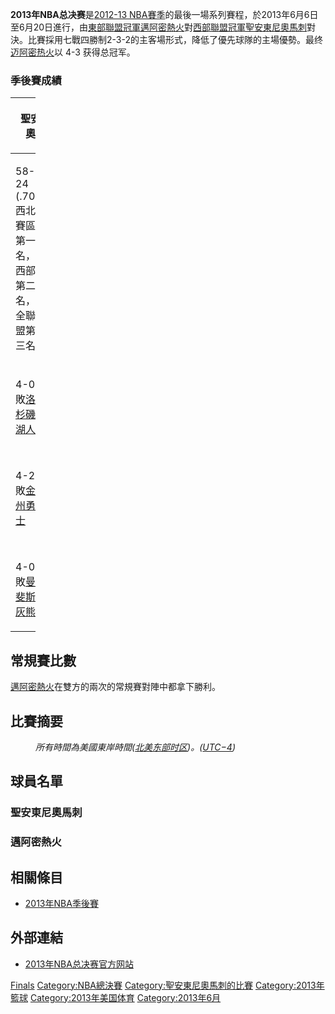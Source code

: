 {{unreferenced|time=2017-07-01T14:32:38+00:00}}
{{noteTA|G1=NBA}}
{{NBA Finals summary
| image = 
| league = NBA
| year = 2013
| champion = [[迈阿密热火|迈阿密热火]]
| champion_coach = [[埃里克·斯波尔斯特拉|埃里克·斯波尔斯特拉]]
| champion_games = 4
| runnerup = [[圣安东尼奥马刺|圣安东尼奥马刺]]
| runnerup_coach = [[格雷格·波波维奇|格雷格·波波维奇]]
| runnerup_games = 3
| date = 6月6日至6月20日
| MVP = [[勒布朗·詹姆斯|勒布朗·詹姆斯]]<br>（邁阿密熱火）
| HOFers = '''熱火：'''<br>[[雷·阿伦|雷·阿伦]]（2018年）<br>'''馬刺：'''<br>[[特雷西·麦克格雷迪|特雷西·麦克格雷迪]]（2017年）<br>[[蒂姆·邓肯|蒂姆·邓肯]]（2020年）
| ECF result = [[邁阿密熱火|熱火]]4-3擊敗[[印第安納溜馬|溜馬]]
| WCF result = [[2012–13_圣安东尼奥马刺赛季|馬刺]]4-0擊敗[[孟菲斯灰熊|灰熊]]
}}

'''2013年NBA总决赛'''是[[2012-13_NBA賽季|2012-13 NBA賽季]]的最後一場系列賽程，於2013年6月6日至6月20日進行，由[[東部聯盟_(NBA)|東部聯盟冠軍]][[邁阿密熱火|邁阿密熱火]]對[[西部聯盟_(NBA)|西部聯盟冠軍]][[聖安東尼奧馬刺|聖安東尼奧馬刺]]對決。比賽採用七戰四勝制2-3-2的主客場形式，降低了優先球隊的主場優勢。最终[[迈阿密热火|迈阿密热火]]以 4-3 获得总冠军。

=== 季後賽成績 === 
{{main|2013年NBA季後賽}}
{|width=100% border=0 class=wikitable
|- valign=top
!colspan=2 width=40%|聖安東尼奧馬刺!!colspan=2 width=40%|邁阿密熱火
|-
|58-24 (.707)<br />西北賽區第一名，西部第二名，全聯盟第三名
!colspan=2|[[2011-12_NBA賽季|常規賽]]
|66-16 (.806)<br />東南賽區第一名，東部第一名，全聯盟第一名
|-
|4-0擊敗[[洛杉磯湖人|洛杉磯湖人]] 
!colspan=2|第一輪
|4-0擊敗[[密爾瓦基公鹿|密爾瓦基公鹿]]
|-
|4-2擊敗[[金州勇士|金州勇士]]
!colspan=2|分區半決賽
|4-1擊敗[[芝加哥公牛|芝加哥公牛]]
|-
|4-0擊敗[[曼斐斯灰熊|曼斐斯灰熊]]
!colspan=2|分區決賽
|4-3擊敗[[印第安那溜馬|印第安那溜馬]]
|}

== 常規賽比數 ==
[[邁阿密熱火|邁阿密熱火]]在雙方的兩次的常規賽對陣中都拿下勝利。

{{basketballbox
 | bg=#fff
 | date = 2012年11月29日
 | report = 
 | team1 = [[聖安東尼奧馬刺|聖安東尼奧馬刺]] |score1=100
 | team2 = '''[[邁阿密熱火|邁阿密熱火]]''' |score2='''105'''
 | place = [[佛羅里達州|佛羅里達州]] [[邁阿密|邁阿密]] [[美國航空球場|美國航空球場]] 
 }}
{{basketballbox
 | date = 2013年4月1日
 | report = 
 | team1 = '''[[邁阿密熱火|邁阿密熱火]]''' |score1='''88'''
 | team2 = [[聖安東尼奧馬刺|聖安東尼奧馬刺]] |score2=86
 | place = [[德克薩斯州|德克薩斯州]] [[聖安東尼奧|聖安東尼奧]] [[AT&T球場|AT&T球場]]
 }}

== 比賽摘要 ==
:''所有時間為美國東岸時間([[北美东部时区|北美东部时区]])。([[UTC−4|UTC−4]])''
{{basketballbox|bg = #eee| date =6月6日 |time=9:00 pm |place=[[佛羅里達州|佛羅里達州]] [[邁阿密|邁阿密]] [[美國航空球場|美國航空球場]]
|team1='''[[聖安東尼奧馬刺|聖安東尼奧馬刺]]''' |score1='''92'''
|team2=[[邁阿密熱火|邁阿密熱火]] |score2=88
|report= [http://www.nba.com/games/20130606/SASMIA/gameinfo.html Boxscore]
|Q1=23–'''24''' |Q2=26–'''28''' |Q3=20–20 |Q4='''23'''–16
|points1=[[東尼·帕克|東尼·帕克]] 21 |points2=[[雷霸龍·詹姆士|雷霸龍·詹姆士]] 18
|rebounds1=[[提姆·鄧肯|提姆·鄧肯]] 14 |rebounds2=[[雷霸龍·詹姆士|雷霸龍·詹姆士]] 18
|assist1=[[東尼·帕克|東尼·帕克]] 6 |assist2=[[雷霸龍·詹姆士|雷霸龍·詹姆士]] 10
|attendance=19,775
|referee= <br />[[Monty_McCutchen|Monty McCutchen]], Tony Brothers, Jason Phillips
}}
{{basketballbox|bg = #fff| date =6月9日 |time=8:00 pm |place=[[佛羅里達州|佛羅里達州]] [[邁阿密|邁阿密]] [[美國航空球場|美國航空球場]]
|team1=[[聖安東尼奧馬刺|聖安東尼奧馬刺]] |score1=84
|team2='''[[邁阿密熱火|邁阿密熱火]]''' |score2='''103'''
|report=[http://www.nba.com/games/20130609/SASMIA/gameinfo.html Boxscore]
|Q1=22–22 |Q2=23–'''28''' |Q3=20–'''25''' |Q4=19–'''28'''
|points1=[[丹尼·格林|丹尼·格林]] 17  |points2=[[马里奥·查尔默斯|马里奥·查尔默斯]] 19
|rebounds1=[[科懷·倫納德|科懷·倫納德]] 14 |rebounds2=[[克里斯·波什|克里斯·波什]] 10
|assist1=[[托尼·帕克|托尼·帕克]] 5 |assist2=[[雷霸龍·詹姆士|雷霸龍·詹姆士]] 7
|attendance=19,900
|referee= <br />[[Joe_Crawford_(basketball,_born_1951)|Joe Crawford]], Ed Malloy, [[Ken_Mauer|Ken Mauer]]
}}
{{basketballbox|bg = #eee| date =6月11日 |time=9:00 pm |place=[[德克薩斯州|德克薩斯州]] [[聖安東尼奧|聖安東尼奧]] [[AT&T球場|AT&T球場]]
|team1=[[邁阿密熱火|邁阿密熱火]] |score1=77
|team2='''[[聖安東尼奧馬刺|聖安東尼奧馬刺]]''' |score2='''113'''
|report=[http://www.nba.com/games/20130611/MIASAS/gameinfo.html Boxscore]
|Q1=20–'''24''' |Q2=24–'''26''' |Q3=19–'''28''' |Q4=14–'''35'''
|points1=[[德怀恩·韦德|德怀恩·韦德]] 16 |points2=[[丹尼·格林|丹尼·格林]] 24
|rebounds1=[[雷霸龍·詹姆士|雷霸龍·詹姆士]] 11 |rebounds2=[[提姆·鄧肯|提姆·鄧肯]] 14
|assist1=[[德怀恩·韦德|韦德]], [[雷霸龍·詹姆士|詹姆士]] 5  |assist2=[[托尼·帕克|托尼·帕克]] 8
|attendance=18,581
|referee= <br />[[Dan_Crawford_(basketball_referee)|Dan Crawford]], James Capers, Marc Davis
}}
{{basketballbox|bg = #fff| date =6月13日 |time=9:00 pm |place=[[德克薩斯州|德克薩斯州]] [[聖安東尼奧|聖安東尼奧]] [[AT&T球場|AT&T球場]]
|team1='''[[邁阿密熱火|邁阿密熱火]]''' |score1='''109'''
|team2=[[聖安東尼奧馬刺|聖安東尼奧馬刺]] |score2=93
|report=[http://www.nba.com/games/20130613/MIASAS/gameinfo.html Boxscore]
|Q1='''29'''–26 |Q2=20–'''23''' |Q3='''32'''–27 |Q4='''28'''–17
|points1=[[雷霸龍·詹姆士|雷霸龍·詹姆士]] 33 |points2=[[提姆·鄧肯|提姆·鄧肯]] 20
|rebounds1=[[克里斯·波什|克里斯·波什]] 13 |rebounds2=[[科懷·倫納德|科懷·倫納德]] 7
|assist1=[[马里奥·查尔默斯|马里奥·查尔默斯]] 5 |assist2=[[托尼·帕克|托尼·帕克]] 9
|attendance=18,581
|referee= <br />Scott Foster, Mike Callahan, Bill Kennedy
}}
{{basketballbox|bg = #eee| date =6月16日 |time=8:00 pm |place=[[德克薩斯州|德克薩斯州]] [[聖安東尼奧|聖安東尼奧]] [[AT&T球場|AT&T球場]]
|team1=[[邁阿密熱火|邁阿密熱火]] |score1=104
|team2='''[[聖安東尼奧馬刺|聖安東尼奧馬刺]]''' |score2='''114'''
|report=[http://www.nba.com/games/20130616/MIASAS/gameinfo.html Boxscore]
|Q1=19–'''32''' |Q2='''33'''–29 |Q3=23–'''26''' |Q4='''29'''–27
|points1=[[德怀恩·韦德|韦德]], [[雷霸龍·詹姆士|詹姆士]] 25  |points2=[[托尼·帕克|托尼·帕克]] 26
|rebounds1=[[克里斯·波什|波什]], [[雷霸龍·詹姆士|詹姆士]] 6  |rebounds2=[[提姆·鄧肯|提姆·鄧肯]] 12
|assist1=[[德怀恩·韦德|德怀恩·韦德]] 10 |assist2=[[馬努·吉诺比利|馬努·吉诺比利]] 10
|attendance=18,581
|referee= <br />Monty McCutchen, Tony Brothers, Ed Malloy
}}
{{basketballbox|bg = #fff| date =6月18日 |time=9:00 pm |place=[[佛羅里達州|佛羅里達州]] [[邁阿密|邁阿密]] [[美國航空球場|美國航空球場]]'''[[加時賽|OT]]'''
|team1=[[聖安東尼奧馬刺|聖安東尼奧馬刺]] |score1=100
|team2='''[[邁阿密熱火|邁阿密熱火]]''' |score2='''103'''
|report=[http://www.nba.com/games/20130618/SASMIA/gameinfo.html Boxscore] 
|Q1=25–'''27''' |Q2='''25'''–17 |Q3='''25'''–21 |Q4=20–'''30''' |OT=5–'''8'''
|points1=[[提姆·鄧肯|提姆·鄧肯]] 30  |points2=[[雷霸龍·詹姆士|雷霸龍·詹姆士]] 32
|rebounds1=[[提姆·鄧肯|提姆·鄧肯]] 17 |rebounds2=[[克里斯·波什|克里斯·波什]] 11
|assist1=[[托尼·帕克|托尼·帕克]] 8 |assist2=[[雷霸龍·詹姆士|雷霸龍·詹姆士]] 10
|attendance=19,900
|referee= <br /> Joe Crawford, Mike Callahan, Ken Mauer
}}
{{basketballbox|bg = #eee| date =6月20日 |time=9:00 pm |place=[[佛羅里達州|佛羅里達州]] [[邁阿密|邁阿密]] [[美國航空球場|美國航空球場]]
|team1=[[聖安東尼奧馬刺|聖安東尼奧馬刺]] |score1=88
|team2='''[[邁阿密熱火|邁阿密熱火]]''' |score2='''95'''
|report= [http://www.nba.com/games/20130620/SASMIA/gameinfo.html?ls=pot Boxscore]
|Q1=16–'''18''' |Q2=28–28 |Q3='''27'''–26 |Q4=17–'''23'''
|points1=[[提姆·鄧肯|提姆·鄧肯]] 24 |points2=[[雷霸龍·詹姆士|雷霸龍·詹姆士]] 37
|rebounds1=[[科懷·倫納德|科懷·倫納德]] 16 |rebounds2=[[雷霸龍·詹姆士|雷霸龍·詹姆士]] 12
|assist1= [[馬努·吉诺比利|馬努·吉诺比利]] 5 |assist2=[[雷·阿倫|雷·阿倫]], [[雷霸龍·詹姆士|詹姆士]] 4
|attendance=19,900
|referee= <br />[[Dan_Crawford|Dan Crawford]], Scott Foster, [[Monty_McCutchen|Monty McCutchen]]
|series = 熱火以4–3擊敗馬刺 奪得2013年NBA總冠軍
}}

== 球員名單 ==
=== 聖安東尼奧馬刺 ===
{{NBA roster header|team=San Antonio Spurs|Chinese team name=聖安東尼奧馬刺
}}
<!-- begin player list -->
{{player2 | num=16 | name=阿隆·貝恩斯 | pos=F/C | ft=6 | in=10 | lbs=260 | college=Washington State | nat = AUS }}
{{player2 | num=45 | name=德胡安·布莱尔 | pos = F/C | ft = 6 | in = 8 | lbs = 265 | college = Pittsburgh | nat = USA }}
{{player2 | num=15 | name=马特·邦纳 | pos=F/C | ft=6 | in=10 | lbs=235 |  college=Florida | nat = USA }}
{{player2 | num=25 | name=南多·德科洛 | pos=G   | ft=6 | in= 5 | lbs=200 | college =  Saint Catherine | nat = FRA }}
{{player2 | num=33 | name=伯利斯·迪奥 | pos=F/C | ft=6 | in= 8 | lbs=235 | from = Pau Orthez | nat = FRA }}
{{player2 | num=21 | name=蒂姆·邓肯 | pos=F/C | ft=6 | in=11 | lbs=255 | college=Wake Forest | note=C| nat = VIR }}
{{player2 | num=20 | name=马努·吉诺比利 | pos=G   | ft=6 | in= 6 | lbs=205 | from = Kinder Bologna | nat = ARG }}
{{player2 | num= 4 | name=丹尼·格林 | pos=G/F | ft=6 | in= 6 | lbs=210 | college=North Carolina | nat = USA }}
{{player2 | num= 5 | name=科里·约瑟夫 | pos=G   | ft=6 | in= 3 | lbs=185 |  college=Texas | nat = CAN }}
{{player2 | num= 2 | name=科怀·伦纳德 | pos=G/F | ft=6 | in= 7 | lbs=225 | college=San Diego State | nat = USA }}
{{player2 | num= 1 | name=Tracy McGrady
 | pos=G/F | ft=6 | in= 8 | lbs=225 |  college=[[Mount_Zion_Christian_Academy|Mount Zion Christian Academy (HS)]] | nat = USA }}
{{player2 | num= 8 | name=帕特里克·米尔斯 | pos=G   | ft=6 | in= 0 | lbs=185 |  college=Saint Mary's | nat = AUS }}
{{player2 | num=14 | name=加里·尼尔 | pos=G   | ft=6 | in= 4 | lbs=210 |  college=Towson | nat = USA }}
{{player2 | num= 9 | name=托尼·帕克 | pos=G   | ft=6 | in= 2 | lbs=185 | from = 法國 | nat = FRA }}
{{player2 | num=22 | name=提亚哥·斯普利特 | pos=C | ft=6 | in=11 | lbs=240 | from = Saski Baskonia | nat = BRA }}
<!-- end player list -->
{{NBA roster footer
| head_coach = 
*{{player||USA|[[格雷格·波波维奇|格雷格·波波维奇]]}}（{{college|Air Force}}）
| asst_coach =
*{{player||USA|Mike Budenholzer}}（{{college|[[Pomona_College|Pomona]]}}）
*{{player||USA|Brett Brown}}（{{college|Boston University}}）
*{{player||USA|Chip Engelland}}（{{college|Duke}}）
*{{player||USA|Chad Forcier}}（{{college|Seattle Pacific}}）
*{{player||USA|Ime Udoka}}（{{college|Portland State}}）
| ath_train =
*Will Sevening
| str_cond =
*Matt Herring（{{college|Wisconsin-LaCrosse}}）
}}

=== 邁阿密熱火 ===
{{NBA roster header|team=Miami Heat |Chinese team name= 邁阿密熱火
}}
<!-- list of players -->
{{player2 | num = 34 | name = 雷·艾倫 | pos = SG | ft = 6 | in = 5 | lbs = 205 | college = Connecticut | DOB = 1975–07–20 |nat = USA}}
{{player2 | num = 11 | name = 克里斯·安德森 | pos = F/C | ft = 6 | in = 10 | lbs = 230 | college = [[布林学院|布林]] | nat = USA }}
{{player2 | num = 50 | name = 乔尔·安东尼 | pos = F/C | ft = 6 | in = 9 | lbs = 245 | college = UNLV| nat = CAN }}
{{player2 | num = 31 | name = 肖恩·巴蒂尔 | pos = F/C | ft = 6 | in = 8 | lbs = 220 | college = Duke | nat = USA }}
{{player2 | num = 1 | name = 克里斯·波什 | pos = F/C | ft = 6 | in = 11 | lbs = 235 | college = Georgia Tech | nat = USA }}
{{player2 | num = 15 | name = 马里奥·查尔默斯 | pos = PG | ft = 6 | in = 2 | lbs = 190 | college = Kansas | nat = USA }}
{{player2 | num = 30 | name = 諾里斯·科爾 | pos = PG | ft = 6 | in = 2 | lbs = 170 | college = [[克里夫兰州立大学|克里夫蘭州大]] | nat = USA }}
{{player2 | num = 40 | name = 乌杜尼斯·哈斯勒姆 | pos = F/C | ft = 6 | in = 8 | lbs = 235 | college = Florida | nat=USA }}
{{player2 | num = 5 | name = 朱万·霍华德 | pos = F | ft = 6 | in = 9 | lbs = 250 | college = Michigan | nat = USA }}
{{player2 | num = 6 | name = 勒布朗·詹姆斯 | pos = SF | ft = 6 | in = 8 | lbs = 250 | college = | nat = USA | note = C }}
{{player2 | num = 22 | name = 詹姆斯·琼斯 | pos = F/G | ft = 6 | in = 8 | lbs = 215 | college = [[邁阿密大學|邁阿密]] | nat = USA }}
{{player2 | num = 9 | name = 拉沙德·路易斯 | pos = F | ft = 6 | in = 10 | lbs = 230 | college = | nat = USA }}
{{player2 | num = 13 | name = 迈克·米勒 | pos = G/F | ft = 6 | in = 8 | lbs = 218 | college = Florida | nat = USA }} 
{{player2 | num = 24 | name = 傑威斯·瓦那多 | pos = F | ft = 6 | in = 9 | lbs = 224 | college = Mississippi State | nat = USA }}
{{player2 | num = 3 | name = 德怀恩·韦德 | pos = G | ft = 6 | in = 4 | lbs = 220 | college = Marquette | nat = USA | note = C }}
<!-- end list of players -->
{{NBA roster footer
| head_coach = 
*[[埃里克·斯波尔斯特拉|埃里克·斯波尔斯特拉]]
| asst_coach =
* [[Bob_McAdoo|Bob McAdoo]]
* [[Keith_Askins|Keith Askins]]
* [[Ron_Rothstein|Ron Rothstein]]
* [[David_Fizdale|David Fizdale]]
* [[Chad_Kammerer|Chad Kammerer]]
* [[Octavio_De_La_Grana|Octavio De La Grana]]
| ath_train =
* Jay Sabol
|str_cond =
* Bill Foran
}}

== 相關條目 ==
*[[2013年NBA季後賽|2013年NBA季後賽]]

== 外部連結 ==
*[https://web.archive.org/web/20130620092258/http://www.nba.com/playoffs/2013/finals/index.html?ls=pot 2013年NBA总决赛官方网站]

{{Miami Heat 2012-13 NBA champions}}
{{NBA Finals}}

[[Category:2012–13_NBA赛季|Finals]]
[[Category:NBA總決賽|Category:NBA總決賽]]
[[Category:聖安東尼奧馬刺的比賽|Category:聖安東尼奧馬刺的比賽]]
[[Category:2013年籃球|Category:2013年籃球]]
[[Category:2013年美国体育|Category:2013年美国体育]]
[[Category:2013年6月|Category:2013年6月]]